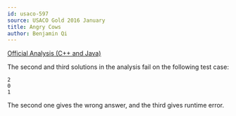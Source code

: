 ```yaml
---
id: usaco-597
source: USACO Gold 2016 January
title: Angry Cows
author: Benjamin Qi
---
```


[Official Analysis (C++ and Java)](http://www.usaco.org/current/data/sol_angry_gold_jan16.html)

<Warning>

The second and third solutions in the analysis fail on the following test case:

```
2
0
1
```

The second one gives the wrong answer, and the third gives runtime error.

</Warning>
